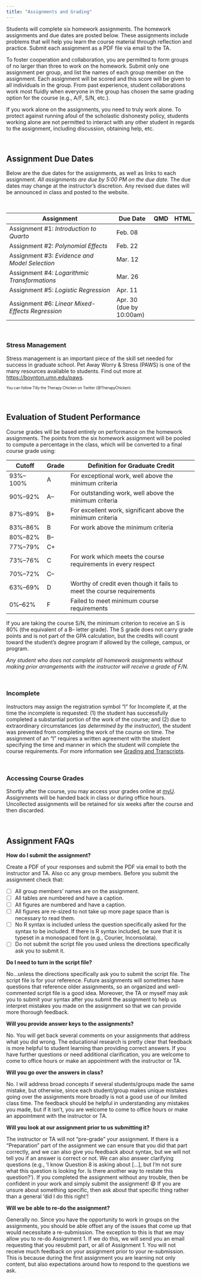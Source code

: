```yaml
---
title: "Assignments and Grading"
---
```



Students will complete six homework assignments. The homework assignments and due dates are posted below. These assignments include problems that will help you learn the course material through reflection and practice. Submit each assignment as a PDF file via email to the TA.

To foster cooperation and collaboration, you are permitted to form groups of no larger than three to work on the homework. Submit only one assignment per group, and list the names of each group member on the assignment. Each assignment will be scored and this score will be given to all individuals in the group. From past experience, student collaborations work most fluidly when everyone in the group has chosen the same grading option for the course (e.g., A/F, S/N, etc.).

If you work alone on the assignments, you need to truly work alone. To protect against running afoul of the scholastic dishonesty policy, students working alone are not permitted to interact with any other student in regards to the assignment, including discussion, obtaining help, etc.

<br />


## Assignment Due Dates

Below are the due dates for the assignments, as well as links to each assignment. *All assignments are due by 5:00 PM on the due date.* The due dates may change at the instructor's discretion. Any revised due dates will be announced in class and posted to the website. 

<br />

<table class="table">

<thead>
<tr>
<th style="width:60%;">Assignment</th>
<th style="width:20%;">Due Date</th>
<th style="width:10%;text-align:center">QMD</th>
<th style="width:10%;text-align:center">HTML</th>
</tr>
</thead>

<tbody>

<tr>
<td>Assignment \#1: *Introduction to Quarto*</td>
<!-- <span style="margin-left:5px; color:#5a067d;font-size:12px;">*[The due date for this assignment is flexible]*</span> -->
<td>Feb. 08</td>
<td align="center" style="vertical-align:middle;">
[<span class="fab fa-markdown" style="font-size: 20px;"></span>](https://raw.githubusercontent.com/zief0002/benevolent-anteater/main/assignments/assignment-01-introduction-to-quarto.qmd)
</td>
<td align="center" style="vertical-align:middle;">
[<span class="fas fa-link" style="font-size: 20px;"></span>](assignments/assignment-01-introduction-to-quarto.html)
</td>
</tr>


<tr>
<td>Assignment \#2: *Polynomial Effects*</td>
<!-- <span style="margin-left:5px; color:#5a067d;font-size:12px;">*[The due date for Question 11 is flexible]*</span> -->
<td>Feb. 22</td>
<td align="center" style="vertical-align:middle;">
[<span class="fab fa-markdown" style="font-size: 20px;"></span>](https://raw.githubusercontent.com/zief0002/benevolent-anteater/main/assignments/assignment-02-polynomial-effects.qmd)
</td>
<td align="center" style="vertical-align:middle;">
[<span class="fas fa-link" style="font-size: 20px;"></span>](assignments/assignment-02-polynomial-effects.html)
</td>
</tr>


<tr>
<td>Assignment \#3: *Evidence and Model Selection*</td>
<!-- <br /><span style="margin-left:5px; color:#5a067d;font-size:12px;">*[Updated: 02-08-2022]*</span> -->
<td>Mar. 12</td>
<td align="center" style="vertical-align:middle;">
[<span class="fab fa-markdown" style="font-size: 20px;"></span>](https://raw.githubusercontent.com/zief0002/benevolent-anteater/main/assignments/assignment-03-evidence-and-model-selection.qmd)
</td>
<td align="center" style="vertical-align:middle;">
[<span class="fas fa-link" style="font-size: 20px;"></span>](assignments/assignment-03-evidence-and-model-selection.html)
</td>
</tr>


<tr>
<td>Assignment \#4: *Logarithmic Transformations*</td>
<td>Mar. 26</td>
<td align="center" style="vertical-align:middle;">
[<span class="fab fa-markdown" style="font-size: 20px;"></span>](https://raw.githubusercontent.com/zief0002/benevolent-anteater/main/assignments/assignment-04-logarithmic-transformations.qmd)
</td>
<td align="center" style="vertical-align:middle;">
[<span class="fas fa-link" style="font-size: 20px;"></span>](assignments/assignment-04-logarithmic-transformations.html)
</td>
</tr>


<tr>
<td>Assignment \#5: *Logistic Regression*</td>
<!-- <br /><span style="margin-left:5px; color:#5a067d;font-size:12px;">*[Updated: 03-24-2022]*</span> -->
<td>Apr. 11</td>
<td align="center" style="vertical-align:middle;">
[<span class="fab fa-markdown" style="font-size: 20px;"></span>](https://raw.githubusercontent.com/zief0002/benevolent-anteater/main/assignments/assignment-05-logistic-regression.qmd)
</td>
<td align="center" style="vertical-align:middle;">
[<span class="fas fa-link" style="font-size: 20px;"></span>](assignments/assignment-05-logistic-regression.html)
</td>
</tr>


<tr>
<td>Assignment \#6: *Linear Mixed-Effects Regression*</td>
<td>Apr. 30 (due by 10:00am)</td>
<td align="center" style="vertical-align:middle;">
[<span class="fab fa-markdown" style="font-size: 20px;"></span>](https://raw.githubusercontent.com/zief0002/benevolent-anteater/main/assignments/assignment-06-lmer-analysis.qmd)
</td>
<td align="center" style="vertical-align:middle;">
[<span class="fas fa-link" style="font-size: 20px;"></span>](assignments/assignment-06-lmer-analysis.html)
</td>
</tr>


<!-- <tr> -->
<!-- <td>Assignment \#7: OPTIONAL --- *LMER: More Longitudinal Models*</td> -->
<!-- <td>May 06</td> -->
<!-- <td align="center" style="vertical-align:middle;"> -->
<!-- [<span class="fab fa-markdown" style="font-size: 20px;"></span>](https://raw.githubusercontent.com/zief0002/benevolent-anteater/main/assignments/assignment-07-lmer-more-longitudinal-models.qmd) -->
<!-- </td> -->
<!-- <td align="center" style="vertical-align:middle;"> -->
<!-- [<span class="fas fa-link" style="font-size: 20px;"></span>](assignments/assignment-07-longitudinal-analysis-ii.html) -->
<!-- </td> -->
</tr>



</tbody>
</table>



<br />


:::stress
### Stress Management

Stress management is an important piece of the skill set needed for success in graduate school. Pet Away Worry & Stress (PAWS) is one of the many resources available to students. Find out more at [https://boynton.umn.edu/paws](https://boynton.umn.edu/paws). 

<p style="font-size:70%;">You can follow Tilly the Therapy Chicken on Twitter (@TherapyChicken).</p>
:::

<br />


## Evaluation of Student Performance

Course grades will be based entirely on performance on the homework assignments. The points from the six homework assignment will be pooled to compute a percentage in the class, which will be converted to a final course grade using:

Cutoff    | Grade | Definition for Graduate Credit |
--------- | ----- | ------------------------------ |
93%--100% | A     | For exceptional work, well above the minimum criteria | 
90%--92%  | A--   | For outstanding work, well above the minimum criteria | 
87%--89%  | B+    | For excellent work, significant above the minimum criteria | 
83%--86%  | B     | For work above the minimum criteria |
80%--82%  | B--   | |
77%--79%  | C+    | |
73%--76%  | C     | For work which meets the course requirements in every respect |
70%--72%  | C--   | |
63%--69%  | D     | Worthy of credit even though it fails to meet the course requirements |
0%--62%   | F     | Failed to meet minimum course requirements |

If you are taking the course S/N, the minimum criterion to receive an S is 80% (the equivalent of a B-- letter grade). The S grade does not carry grade points and is not part of the GPA calculation, but the credits will count toward the student's degree program if allowed by the college, campus, or program.

*Any student who does not complete all homework assignments without making prior arrangements with the instructor will receive a grade of F/N.*

<br />


### Incomplete

Instructors may assign the registration symbol "I" for Incomplete if, at the time the incomplete is requested: (1) the student has successfully completed a substantial portion of the work of the course; and (2) due to extraordinary circumstances (*as determined by the instructor*), the student was prevented from completing the work of the course on time. The assignment of an "I" requires a written agreement with the student specifying the time and manner in which the student will complete the course requirements. For more information see [Grading and Transcripts](https://policy.umn.edu/education/gradingtranscripts).

<br />


### Accessing Course Grades

Shortly after the course, you may access your grades online at [myU](http://myu.umn.edu). Assignments will be handed back in class or during office hours. Uncollected assignments will be retained for six weeks after the course and then discarded.

<br />




## Assignment FAQs

**How do I submit the assignment?**

Create a PDF of your responses and submit the PDF via email to both the instructor and TA. Also cc any group members. Before you submit the assignment check that:

- [ ] All group members' names are on the assignment.
- [ ] All tables are numbered and have a caption.
- [ ] All figures are numbered and have a caption.
- [ ] All figures are re-sized to not take up more page space than is necessary to read them.
- [ ] No R syntax is included unless the question specifically asked for the syntax to be included. If there is R syntax included, be sure that it is typeset in a monospaced font (e.g., Courier, Inconsolata).
- [ ] Do not submit the script file you used unless the directions specifically ask you to submit it.



**Do I need to turn in the script file?**

No...unless the directions specifically ask you to submit the script file. The script file is for your reference. Future assignments will sometimes have questions that reference older assignments, so an organized and well-commented script file is a good idea. Moreover, the TA or myself may ask you to submit your syntax after you submit the assignment to help us interpret mistakes you made on the assignment so that we can provide more thorough feedback.


**Will you provide answer keys to the assignments?**

No. You will get back several comments on your assignments that address what you did wrong. The educational research is pretty clear that feedback is more helpful to student learning than providing correct answers. If you have further questions or need additional clarification, you are welcome to come to office hours or make an appointment with the instructor or TA.


**Will you go over the answers in class?**

No. I will address broad concepts if several students/groups made the same mistake, but otherwise, since each student/group makes unique mistakes going over the assignments more broadly is not a good use of our limited class time. The feedback should be helpful in understanding any mistakes you made, but if it isn't, you are welcome to come to office hours or make an appointment with the instructor or TA.


**Will you look at our assignment prior to us submitting it?**

The instructor or TA will not "pre-grade" your assignment. If there is a "Preparation" part of the assignment we can ensure that you did that part correctly, and we can also give you feedback about syntax, but we will not tell you if an answer is correct or not. We can also answer clarifying questions (e.g., 'I know Question 8 is asking about […], but I’m not sure what this question is looking for. Is there another way to restate this question?'). If you completed the assignment without any trouble, then be confident in your work and simply submit the assignment! 😄 If you are unsure about something specific, then ask about that specific thing rather than a general 'did I do this right'! 


**Will we be able to re-do the assignment?**

Generally no. Since you have the opportunity to work in groups on the assignments, you should be able offset any of the issues that come up that would necessitate a re-submission. The exception to this is that we may allow you to re-do Assignment 1. If we do this, we will send you an email requesting that you resubmit part, or all of Assignment 1. You will not receive much feedback on your assignment prior to your re-submission. This is because during the first assignment you are learning not only content, but also expectations around how to respond to the questions we ask.


